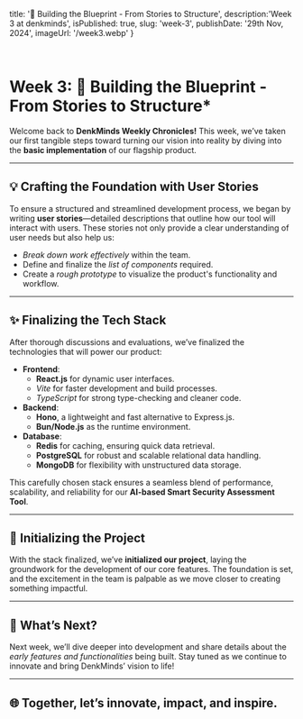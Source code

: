   title: '🧩 Building the Blueprint - From Stories to Structure',
  description:'Week 3 at denkminds',
  isPublished: true,
  slug: 'week-3',
  publishDate: '29th Nov, 2024',
  imageUrl: '/week3.webp'
}

<br />


# Week 3: 🧩 Building the Blueprint - From Stories to Structure*  

Welcome back to **DenkMinds Weekly Chronicles!** This week, we’ve taken our first tangible steps toward turning our vision into reality by diving into the **basic implementation** of our flagship product.  

---

## 💡 Crafting the Foundation with User Stories  

To ensure a structured and streamlined development process, we began by writing **user stories**—detailed descriptions that outline how our tool will interact with users. These stories not only provide a clear understanding of user needs but also help us:  
- *Break down work effectively* within the team.  
- Define and finalize the *list of components* required.  
- Create a *rough prototype* to visualize the product's functionality and workflow.  

---

## ✨ Finalizing the Tech Stack  
After thorough discussions and evaluations, we’ve finalized the technologies that will power our product:  
- **Frontend**:  
   - **React.js** for dynamic user interfaces.  
   - *Vite* for faster development and build processes.  
   - *TypeScript* for strong type-checking and cleaner code.  
- **Backend**:  
   - **Hono**, a lightweight and fast alternative to Express.js.  
   - **Bun/Node.js** as the runtime environment.  
- **Database**:  
   - **Redis** for caching, ensuring quick data retrieval.  
   - **PostgreSQL** for robust and scalable relational data handling.  
   - **MongoDB** for flexibility with unstructured data storage.  

This carefully chosen stack ensures a seamless blend of performance, scalability, and reliability for our **AI-based Smart Security Assessment Tool**.  

---

## 🚀 Initializing the Project  
With the stack finalized, we’ve **initialized our project**, laying the groundwork for the development of our core features. The foundation is set, and the excitement in the team is palpable as we move closer to creating something impactful.  

---

## 🤖 What’s Next?  
Next week, we’ll dive deeper into development and share details about the *early features and functionalities* being built. Stay tuned as we continue to innovate and bring DenkMinds’ vision to life!  

---  

## 🌐 Together, let’s innovate, impact, and inspire.
